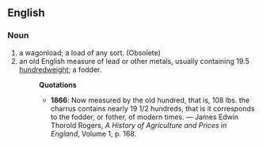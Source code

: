 ==English==
===Noun===
#a wagonload; a load of any sort. (Obsolete)
#an old English measure of lead or other metals, usually containing 19.5 [[hundredweight]]; a fodder.
#:'''Quotations'''
#:*'''1866''': Now measured by the old hundred, that is, 108 lbs. the charrus contains nearly 19 1/2 hundreds, that is it corresponds to the fodder, or fother, of modern times. &mdash; James Edwin Thorold Rogers, ''A History of Agriculture and Prices in England'', Volume 1, p. 168.